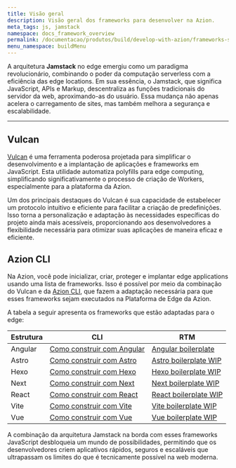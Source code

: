```yaml
---
title: Visão geral
description: Visão geral dos frameworks para desenvolver na Azion.
meta_tags: js, jamstack
namespace: docs_framework_overview
permalink: /documentacao/produtos/build/develop-with-azion/frameworks-specific/visao-geral/
menu_namespace: buildMenu
---
```


A arquitetura **Jamstack** no edge emergiu como um paradigma revolucionário, combinando o poder da computação serverless com a eficiência das edge locations. Em sua essência, o Jamstack, que significa JavaScript, APIs e Markup, descentraliza as funções tradicionais do servidor da web, aproximando-as do usuário. Essa mudança não apenas acelera o carregamento de sites, mas também melhora a segurança e escalabilidade.

---

## Vulcan

[Vulcan](https://github.com/aziontech/vulcan) é uma ferramenta poderosa projetada para simplificar o desenvolvimento e a implantação de aplicações e frameworks em JavaScript. Esta utilidade automatiza polyfills para edge computing, simplificando significativamente o processo de criação de Workers, especialmente para a plataforma da Azion.

Um dos principais destaques do Vulcan é sua capacidade de estabelecer um protocolo intuitivo e eficiente para facilitar a criação de predefinições. Isso torna a personalização e adaptação às necessidades específicas do projeto ainda mais acessíveis, proporcionando aos desenvolvedores a flexibilidade necessária para otimizar suas aplicações de maneira eficaz e eficiente.

## Azion CLI

Na Azion, você pode inicializar, criar, proteger e implantar edge applications usando uma lista de frameworks. Isso é possível por meio da combinação do Vulcan e da [Azion CLI](/pt-br/documentation/products/azion-cli/overview/), que fazem a adaptação necessária para que esses frameworks sejam executados na Plataforma de Edge da Azion.

A tabela a seguir apresenta os frameworks que estão adaptadas para o edge:

| Estrutura | CLI | RTM |
| --- | --- | --- |
| Angular | [Como construir com Angular](/pt-br/documentation/products/build/develop-with-azion/frameworks-specific/angular/) | [Angular boilerplate](/pt-br/documentation/products/guides/angular-boilerplate/) |
| Astro | [Como construir com Astro](/pt-br/documentation/products/build/develop-with-azion/frameworks-specific/astro/) | [Astro boilerplate WIP]() |
| Hexo | [Como construir com Hexo](/pt-br/documentation/products/build/develop-with-azion/frameworks-specific/hexo/)| [Hexo boilerplate WIP](https://registry.terraform.io/providers/aziontech/azion/latest/docs/data-sources/intelligent_dns_zones) |
| Next | [Como construir com Next](/pt-br/documentation/products/build/develop-with-azion/frameworks-specific/next/) | [Next boilerplate WIP](https://github.com/aziontech/terraform-provider-azion/blob/main/docs/data-sources/records.md)|
| React | [Como construir com React](/pt-br/documentation/products/build/develop-with-azion/frameworks-specific/react/) | [React boilerplate WIP](https://registry.terraform.io/providers/aziontech/azion/latest/docs/data-sources/intelligent_dns_dnssec)|
| Vite | [Como construir com Vite](/pt-br/documentation/products/build/develop-with-azion/frameworks-specific/vite/)| [Vite boilerplate WIP](https://registry.terraform.io/providers/aziontech/azion/latest/docs/data-sources/intelligent_dns_dnssec)|
| Vue | [Como construir com Vue](/pt-br/documentation/products/build/develop-with-azion/frameworks-specific/vue/) | [Vue boilerplate WIP](https://registry.terraform.io/providers/aziontech/azion/latest/docs/data-sources/edge_application_edge_functions_instance)|

A combinação da arquitetura Jamstack na borda com esses frameworks JavaScript desbloqueia um mundo de possibilidades, permitindo que os desenvolvedores criem aplicativos rápidos, seguros e escaláveis que ultrapassam os limites do que é tecnicamente possível na web moderna.



